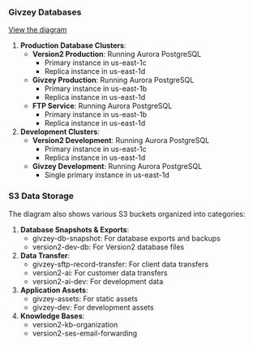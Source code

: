 ### **Givzey Databases**

[View the diagram](https://www.mermaidchart.com/app/projects/1891360b-2378-46a7-8ea9-3dc881a2f32c/diagrams/0c171e5b-26ab-4b30-97c7-bff411634416/version/v0.1/edit)

1. **Production Database Clusters**:  
   * **Version2 Production**: Running Aurora PostgreSQL   
     * Primary instance in us-east-1c  
     * Replica instance in us-east-1d  
   * **Givzey Production**: Running Aurora PostgreSQL  
     * Primary instance in us-east-1b  
     * Replica instance in us-east-1d  
   * **FTP Service**: Running Aurora PostgreSQL   
     * Primary instance in us-east-1b  
     * Replica instance in us-east-1d  
2. **Development Clusters**:  
   * **Version2 Development**: Running Aurora PostgreSQL  
     * Primary instance in us-east-1c  
     * Replica instance in us-east-1d  
   * **Givzey Development**: Running Aurora PostgreSQL   
     * Single primary instance in us-east-1d

### **S3 Data Storage**

The diagram also shows various S3 buckets organized into categories:

1. **Database Snapshots & Exports**:  
   * givzey-db-snapshot: For database exports and backups  
   * version2-dev-db: For Version2 database files  
2. **Data Transfer**:  
   * givzey-sftp-record-transfer: For client data transfers  
   * version2-ai: For customer data transfers  
   * version2-ai-dev: For development data  
3. **Application Assets**:  
   * givzey-assets: For static assets  
   * givzey-dev: For development assets  
4. **Knowledge Bases**:  
   * version2-kb-organization  
   * version2-ses-email-forwarding

